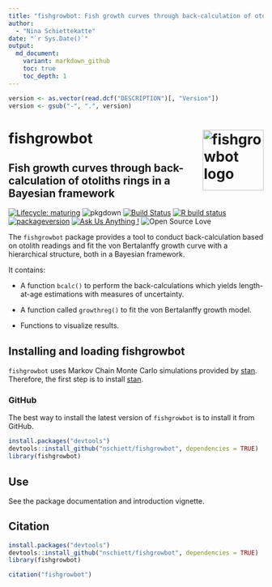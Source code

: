 ```yaml
---
title: "fishgrowbot: Fish growth curves through back-calculation of otoliths rings in a Bayesian framework"
author:
  - "Nina Schiettekatte"
date: "`r Sys.Date()`"
output:
  md_document:
    variant: markdown_github
    toc: true
    toc_depth: 1
---
```


```r
version <- as.vector(read.dcf("DESCRIPTION")[, "Version"])
version <- gsub("-", ".", version)
```

# fishgrowbot <img src="man/figures/fishgrowbot_logo_white.png" width = 120 alt="fishgrowbot logo" align = "right" />

## Fish growth curves through back-calculation of otoliths rings in a Bayesian framework

<!-- badges: start -->
[![Lifecycle: maturing](https://img.shields.io/badge/lifecycle-maturing-blue.svg)](https://www.tidyverse.org/lifecycle/#maturing)
![pkgdown](https://github.com/nschiett/fishgrowbot/workflows/pkgdown/badge.svg)
[![Build Status](https://api.travis-ci.org/nschiett/fishualize.png?branch=master)](https://travis-ci.org/nschiett/fishgrowbot)
[![R build status](https://github.com/nschiett/fishgrowbot/workflows/R-CMD-check/badge.svg)](https://github.com/nschiett/fishgrowbot/actions)
[![packageversion](https://img.shields.io/badge/Package%20version-`r version`-orange.svg)](commits/master)
[![Ask Us Anything
\!](https://img.shields.io/badge/Ask%20us-anything-1abc9c.svg)](https://github.com/nschiett/fishgrowbot/issues/new)
![Open Source
Love](https://badges.frapsoft.com/os/v2/open-source.svg?v=103)
<!-- badges: end -->

The `fishgrowbot` package provides a tool to conduct back-calculation based on
otolith readings and fit the von Bertalanffy growth curve with a hierarchical
structure, both in a Bayesian framework.

It contains:

* A function `bcalc()` to perform the back-calculations which yields
length-at-age estimations with measures of uncertainty.

* A function called `growthreg()` to fit the von Bertalanffy growth model.

* Functions to visualize results.

## Installing and loading fishgrowbot

`fishgrowbot` uses Markov Chain Monte Carlo simulations provided by
[stan](https://github.com/stan-dev/rstan/wiki/RStan-Getting-Started).
Therefore, the first step is to install
[stan](https://github.com/stan-dev/rstan/wiki/RStan-Getting-Started).

### GitHub

The best way to install the latest version of `fishgrowbot` is
to install it from GitHub.

```r
install.packages("devtools")
devtools::install_github("nschiett/fishgrowbot", dependencies = TRUE)
library(fishgrowbot)
```

## Use
See the package documentation and introduction vignette.

## Citation

```r
install.packages("devtools")
devtools::install_github("nschiett/fishgrowbot", dependencies = TRUE)
library(fishgrowbot)
```

```r
citation("fishgrowbot")
```
